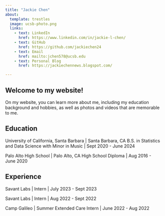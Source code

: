 ```yaml
---
title: "Jackie Chen"
about:
  template: trestles
  image: ucsb-photo.png
  links:
    - text: LinkedIn
      href: https://www.linkedin.com/in/jackie-l-chen/
    - text: GitHub
      href: https://github.com/jackiechen24
    - text: Email
      href: mailto:jchen578@ucsb.edu
    - text: Personal Blog
      href: https://jackiechennews.blogspot.com/

---
```


## Welcome to my website!

On my website, you can learn more about me, including my education background and hobbies, as well as photos and videos that are memorable to me.

## Education

University of California, Santa Barbara | Santa Barbara, CA
B.S. in Statistics and Data Science with Minor in Music | Sept 2020 - June 2024

Palo Alto High School | Palo Alto, CA
High School Diploma | Aug 2016 - June 2020

## Experience

Savant Labs | Intern | July 2023 - Sept 2023

Savant Labs | Intern | Aug 2022 - Sept 2022

Camp Galileo | Summer Extended Care Intern | June 2022 - Aug 2022